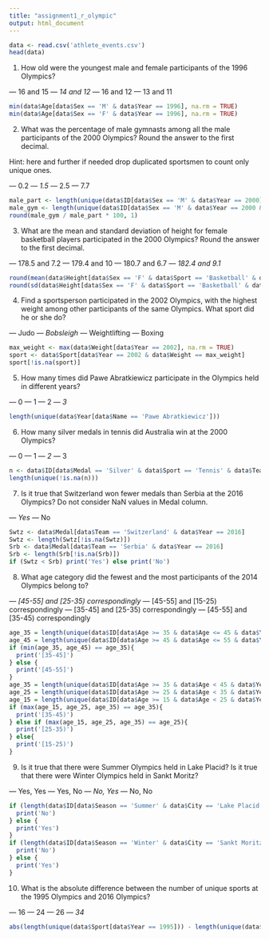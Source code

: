 ```yaml
---
title: "assignment1_r_olympic"
output: html_document
---
```


```r
data <- read.csv('athlete_events.csv')
head(data)
```

1. How old were the youngest male and female participants of the 1996 Olympics?

— 16 and 15
— *14 and 12*
— 16 and 12
— 13 and 11

```r
min(data$Age[data$Sex == 'M' & data$Year == 1996], na.rm = TRUE)
min(data$Age[data$Sex == 'F' & data$Year == 1996], na.rm = TRUE)
```

2. What was the percentage of male gymnasts among all the male participants of the 2000 Olympics? Round the answer to the first decimal.

Hint: here and further if needed drop duplicated sportsmen to count only unique ones.

— 0.2
— *1.5*
— 2.5
— 7.7

```r
male_part <- length(unique(data$ID[data$Sex == 'M' & data$Year == 2000]))
male_gym <- length(unique(data$ID[data$Sex == 'M' & data$Year == 2000 & data$Sport == 'Gymnastics']))
round(male_gym / male_part * 100, 1)
```


3. What are the mean and standard deviation of height for female basketball players participated in the 2000 Olympics? Round the answer to the first decimal.

— 178.5 and 7.2
— 179.4 and 10
— 180.7 and 6.7
— *182.4 and 9.1*

```r
round(mean(data$Height[data$Sex == 'F' & data$Sport == 'Basketball' & data$Year == 2000], na.rm = TRUE), 1)
round(sd(data$Height[data$Sex == 'F' & data$Sport == 'Basketball' & data$Year == 2000], na.rm = TRUE), 1)
```

4. Find a sportsperson participated in the 2002 Olympics, with the highest weight among other participants of the same Olympics. What sport did he or she do?

— Judo
— *Bobsleigh*
— Weightlifting
— Boxing

```r
max_weight <- max(data$Weight[data$Year == 2002], na.rm = TRUE)
sport <- data$Sport[data$Year == 2002 & data$Weight == max_weight]
sport[!is.na(sport)]
```

5. How many times did Pawe Abratkiewicz participate in the Olympics held in different years?

— 0
— 1
— 2
— *3*

```r
length(unique(data$Year[data$Name == 'Pawe Abratkiewicz']))
```

6. How many silver medals in tennis did Australia win at the 2000 Olympics?

— 0
— 1
— *2*
— 3

```r
n <- data$ID[data$Medal == 'Silver' & data$Sport == 'Tennis' & data$Team == 'Australia' & data$Year == 2000]
length(unique(!is.na(n)))
```

7. Is it true that Switzerland won fewer medals than Serbia at the 2016 Olympics? Do not consider NaN values in Medal column.

— *Yes*
— No

```r
Swtz <- data$Medal[data$Team == 'Switzerland' & data$Year == 2016]
Swtz <- length(Swtz[!is.na(Swtz)])
Srb <- data$Medal[data$Team == 'Serbia' & data$Year == 2016]
Srb <- length(Srb[!is.na(Srb)])
if (Swtz < Srb) print('Yes') else print('No')
```

8. What age category did the fewest and the most participants of the 2014 Olympics belong to?

— *[45-55] and [25-35) correspondingly*
— [45-55] and [15-25) correspondingly
— [35-45] and [25-35) correspondingly
— [45-55] and [35-45) correspondingly

```r
age_35 = length(unique(data$ID[data$Age >= 35 & data$Age <= 45 & data$Year == 2014]))
age_45 = length(unique(data$ID[data$Age >= 45 & data$Age <= 55 & data$Year == 2014]))
if (min(age_35, age_45) == age_35){
  print('[35-45]')
} else {
  print('[45-55]')
}
age_35 = length(unique(data$ID[data$Age >= 35 & data$Age < 45 & data$Year == 2014]))
age_25 = length(unique(data$ID[data$Age >= 25 & data$Age < 35 & data$Year == 2014]))
age_15 = length(unique(data$ID[data$Age >= 15 & data$Age < 25 & data$Year == 2014]))
if (max(age_15, age_25, age_35) == age_35){
  print('[35-45)')
} else if (max(age_15, age_25, age_35) == age_25){
  print('[25-35)')
} else{
  print('[15-25)')
}
```

9. Is it true that there were Summer Olympics held in Lake Placid? Is it true that there were Winter Olympics held in Sankt Moritz?

— Yes, Yes
— Yes, No
— *No, Yes*
— No, No

```r
if (length(data$ID[data$Season == 'Summer' & data$City == 'Lake Placid']) == 0){
  print('No')
} else {
  print('Yes')
}
if (length(data$ID[data$Season == 'Winter' & data$City == 'Sankt Moritz']) == 0){
  print('No')
} else {
  print('Yes')
}
```

10. What is the absolute difference between the number of unique sports at the 1995 Olympics and 2016 Olympics?

— 16
— 24
— 26
— *34*

```r
abs(length(unique(data$Sport[data$Year == 1995])) - length(unique(data$Sport[data$Year == 2016])))
```